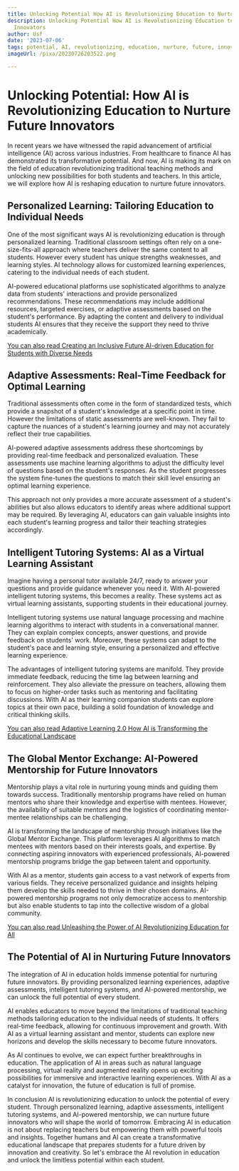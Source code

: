 ```yaml
---
title: Unlocking Potential How AI is Revolutionizing Education to Nurture Future Innovators
description: Unlocking Potential How AI is Revolutionizing Education to Nurture Future
  Innovators
author: Usf
date: '2023-07-06'
tags: potential, AI, revolutionizing, education, nurture, future, innovators
imageUrl: /pixa/20230726203522.png

---
```

# Unlocking Potential: How AI is  Revolutionizing Education  to  Nurture Future Innovators

In recent years we have witnessed the rapid advancement of artificial intelligence (AI) across various industries.  From healthcare to finance AI has demonstrated its transformative  potential. And now, AI is making its mark on  the field of education revolutionizing  traditional teaching methods and unlocking new possibilities for both students  and teachers. In this article, we will explore how AI is reshaping  education to nurture future innovators.

## Personalized Learning: Tailoring Education to Individual Needs

One of the most significant ways AI is revolutionizing education is through personalized learning. Traditional classroom settings often rely on a one-size-fits-all approach where teachers deliver the same  content to all students. However every student has unique strengths  weaknesses, and  learning styles. AI technology allows for  customized learning experiences, catering to the individual needs  of each student.

AI-powered educational platforms use sophisticated algorithms to analyze data from students' interactions  and provide personalized recommendations. These recommendations may include additional resources, targeted exercises, or adaptive assessments based on the student's performance. By adapting the content and delivery to  individual students AI ensures that they receive the support they need to thrive academically.

[You can also read Creating an Inclusive Future AI-driven Education for Students with  Diverse Needs](Creating%20an%20Inclusive%20Future%20AI-driven%20Education%20for%20Students%20with%20Diverse%20Needs)


## Adaptive Assessments: Real-Time Feedback for Optimal Learning

Traditional assessments often come in the form of standardized tests, which provide a snapshot of a student's knowledge at a specific point in time.  However the limitations of static assessments  are well-known. They  fail to capture  the nuances of  a student's learning journey and may not accurately reflect  their true capabilities.

AI-powered adaptive assessments address these shortcomings by providing real-time feedback and personalized evaluation. These  assessments use machine learning algorithms to adjust  the difficulty level of questions based on the  student's responses. As the student progresses the  system fine-tunes the  questions to match their  skill  level ensuring an optimal learning experience.

This approach not only  provides a more accurate  assessment of a  student's abilities but also allows educators to  identify  areas where additional  support may be required. By leveraging AI, educators can  gain valuable insights into  each student's learning progress and tailor their teaching strategies accordingly.

## Intelligent Tutoring Systems: AI as  a Virtual Learning Assistant

Imagine having a personal tutor available 24/7, ready to answer  your questions and provide guidance whenever you need  it. With AI-powered intelligent tutoring systems, this becomes a reality. These systems act as virtual learning  assistants, supporting students in their educational journey.

Intelligent tutoring systems use natural  language processing and machine learning algorithms to  interact  with students in a conversational manner. They can explain complex concepts, answer questions, and provide feedback on students' work. Moreover, these systems can adapt to the student's pace and learning style,  ensuring a personalized and effective learning experience.

The advantages of  intelligent tutoring systems are manifold. They provide immediate  feedback,  reducing the time lag between learning and reinforcement. They also  alleviate the pressure on teachers, allowing them to focus  on higher-order tasks such as  mentoring and  facilitating discussions. With AI as their learning companion students can explore  topics at their own pace, building a solid foundation of knowledge and critical thinking skills.

[You can also read Adaptive Learning 2.0 How AI  is Transforming the Educational Landscape](Adaptive%20Learning%202.0%20How%20AI%20is%20Transforming%20the%20Educational%20Landscape)


## The Global Mentor Exchange: AI-Powered Mentorship for Future Innovators

Mentorship plays a vital role in nurturing  young minds and guiding them towards  success. Traditionally mentorship programs have  relied on human mentors who share their knowledge and expertise with mentees. However, the availability of suitable mentors and the logistics  of coordinating mentor-mentee  relationships  can be challenging.

AI is transforming the landscape of mentorship through initiatives like  the Global Mentor Exchange. This platform leverages AI algorithms to match  mentees with mentors based on their interests goals,  and expertise. By connecting aspiring innovators with experienced professionals, AI-powered mentorship programs bridge the gap between talent and opportunity.

With AI as a mentor,  students gain access to a vast  network of experts from  various fields. They receive personalized guidance and insights helping them  develop the skills needed to thrive in their chosen domains. AI-powered mentorship programs not only democratize access to mentorship but  also enable students to tap into the collective wisdom of a global community.

[You can also read Unleashing  the Power of AI Revolutionizing Education for  All](Unleashing%20the%20Power%20of%20AI%20Revolutionizing%20Education%20for%20All)


## The Potential of AI in Nurturing Future Innovators

The integration of  AI in education holds immense potential for nurturing future innovators. By providing personalized learning experiences, adaptive  assessments, intelligent tutoring systems, and AI-powered mentorship, we  can unlock  the full  potential of every student.

AI enables educators to  move beyond the limitations of traditional teaching  methods tailoring education  to the individual  needs of students. It offers real-time feedback, allowing for continuous improvement and growth. With AI as a virtual learning assistant and mentor, students can explore new horizons  and develop the skills  necessary to become future innovators.

As AI continues to evolve, we can expect further breakthroughs in  education. The application of AI in areas such as natural language processing, virtual  reality and augmented reality  opens up exciting possibilities for  immersive and interactive  learning  experiences. With AI as a catalyst for innovation, the future of education is full of promise.

In  conclusion AI is revolutionizing education to unlock the potential of  every student. Through personalized learning, adaptive assessments, intelligent tutoring systems, and AI-powered mentorship, we can nurture future innovators who will shape the world of tomorrow. Embracing AI in education is not about replacing teachers but empowering them with powerful tools and insights. Together humans and AI can  create a transformative educational  landscape that prepares students for a future driven by innovation and creativity. So let's embrace the AI revolution  in education and unlock the limitless potential within each student.